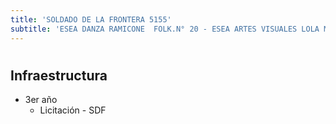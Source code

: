 ```yaml
---
title: 'SOLDADO DE LA FRONTERA 5155'
subtitle: 'ESEA DANZA RAMICONE  FOLK.N° 20 - ESEA ARTES VISUALES LOLA MORA'
---
```


#
## Infraestructura

* 3er año 
    + Licitación - SDF 



